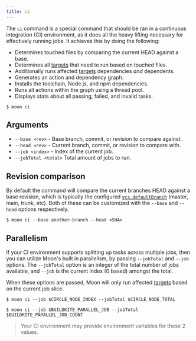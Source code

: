 ```yaml
---
title: ci
---
```



The `ci` command is a special command that should be ran in a continuous integration (CI)
environment, as it does all the heavy lifting necessary for effectively running jobs. It achieves
this by doing the following:

- Determines touched files by comparing the current HEAD against a base.
- Determines all [targets](../concepts/target) that need to run based on touched files.
- Additionally runs affected [targets](../concepts/target) dependencies _and_ dependents.
- Generates an action and dependency graph.
- Installs the toolchain, Node.js, and npm dependencies.
- Runs all actions within the graph using a thread pool.
- Displays stats about all passing, failed, and invalid tasks.

```shell
$ moon ci
```

## Arguments

- `--base <rev>` - Base branch, commit, or revision to compare against.
- `--head <rev>` - Current branch, commit, or revision to compare with.
- `--job <index>` - Index of the current job.
- `--jobTotal <total>` Total amount of jobs to run.

## Revision comparison

By default the command will compare the current branches HEAD against a base revision, which is
typically the configured [`vcs.defaultBranch`](../config/workspace#defaultbranch) (master, main,
trunk, etc). Both of these can be customized with the `--base` and `--head` options respectively.

```shell
$ moon ci --base another-branch --head <SHA>
```

## Parallelism

If your CI environment supports splitting up tasks across multiple jobs, then you can utilize Moon's
built in parallelism, by passing `--jobTotal` and `--job` options. The `--jobTotal` option is an
integer of the total number of jobs available, and `--job` is the current index (0 based) amongst
the total.

When these options are passed, Moon will only run affected [targets](../concepts/target) based on
the current job slice.

<Tabs>
<TabItem value="circleci" label="CircleCI">

```
$ moon ci --job $CIRCLE_NODE_INDEX --jobTotal $CIRCLE_NODE_TOTAL
```

</TabItem>
<TabItem value="buildkite" label="BuildKite">

```
$ moon ci --job $BUILDKITE_PARALLEL_JOB --jobTotal $BUILDKITE_PARALLEL_JOB_COUNT
```

</TabItem>
</Tabs>

> Your CI environment may provide environment variables for these 2 values.
